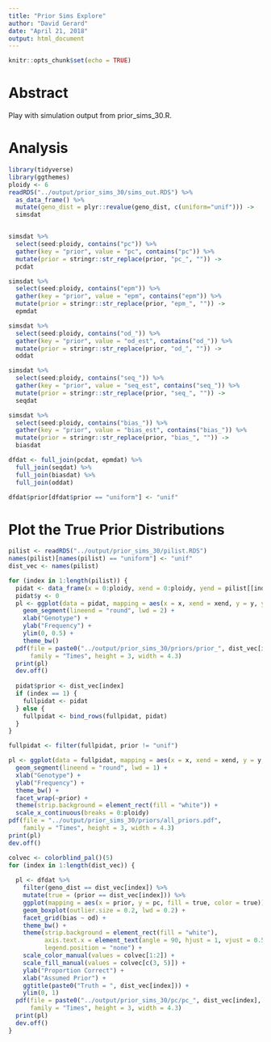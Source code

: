 ```yaml
---
title: "Prior Sims Explore"
author: "David Gerard"
date: "April 21, 2018"
output: html_document
---
```


```r
knitr::opts_chunk$set(echo = TRUE)
```

# Abstract

Play with simulation output from prior_sims_30.R.

# Analysis

```r
library(tidyverse)
library(ggthemes)
ploidy <- 6
readRDS("../output/prior_sims_30/sims_out.RDS") %>%
  as_data_frame() %>%
  mutate(geno_dist = plyr::revalue(geno_dist, c(uniform="unif"))) ->
  simsdat


simsdat %>% 
  select(seed:ploidy, contains("pc")) %>%
  gather(key = "prior", value = "pc", contains("pc")) %>%
  mutate(prior = stringr::str_replace(prior, "pc_", "")) ->
  pcdat

simsdat %>% 
  select(seed:ploidy, contains("epm")) %>%
  gather(key = "prior", value = "epm", contains("epm")) %>%
  mutate(prior = stringr::str_replace(prior, "epm_", "")) ->
  epmdat

simsdat %>% 
  select(seed:ploidy, contains("od_")) %>%
  gather(key = "prior", value = "od_est", contains("od_")) %>%
  mutate(prior = stringr::str_replace(prior, "od_", "")) ->
  oddat

simsdat %>% 
  select(seed:ploidy, contains("seq_")) %>%
  gather(key = "prior", value = "seq_est", contains("seq_")) %>%
  mutate(prior = stringr::str_replace(prior, "seq_", "")) ->
  seqdat

simsdat %>% 
  select(seed:ploidy, contains("bias_")) %>%
  gather(key = "prior", value = "bias_est", contains("bias_")) %>%
  mutate(prior = stringr::str_replace(prior, "bias_", "")) ->
  biasdat

dfdat <- full_join(pcdat, epmdat) %>%
  full_join(seqdat) %>%
  full_join(biasdat) %>%
  full_join(oddat)

dfdat$prior[dfdat$prior == "uniform"] <- "unif"
```

# Plot the True Prior Distributions

```r
pilist <- readRDS("../output/prior_sims_30/pilist.RDS")
names(pilist)[names(pilist) == "uniform"] <- "unif"
dist_vec <- names(pilist)

for (index in 1:length(pilist)) {
  pidat <- data_frame(x = 0:ploidy, xend = 0:ploidy, yend = pilist[[index]])
  pidat$y <- 0
  pl <- ggplot(data = pidat, mapping = aes(x = x, xend = xend, y = y, yend = yend)) +
    geom_segment(lineend = "round", lwd = 2) +
    xlab("Genotype") +
    ylab("Frequency") +
    ylim(0, 0.5) +
    theme_bw()
  pdf(file = paste0("../output/prior_sims_30/priors/prior_", dist_vec[index], ".pdf"),
      family = "Times", height = 3, width = 4.3)
  print(pl)
  dev.off()
  
  pidat$prior <- dist_vec[index]
  if (index == 1) {
    fullpidat <- pidat
  } else {
    fullpidat <- bind_rows(fullpidat, pidat)
  }
}

fullpidat <- filter(fullpidat, prior != "unif")

pl <- ggplot(data = fullpidat, mapping = aes(x = x, xend = xend, y = y, yend = yend)) +
  geom_segment(lineend = "round", lwd = 1) +
  xlab("Genotype") +
  ylab("Frequency") +
  theme_bw() +
  facet_wrap(~prior) +
  theme(strip.background = element_rect(fill = "white")) +
  scale_x_continuous(breaks = 0:ploidy)
pdf(file = "../output/prior_sims_30/priors/all_priors.pdf",
    family = "Times", height = 3, width = 4.3)
print(pl)
dev.off()
```


```r
colvec <- colorblind_pal()(5)
for (index in 1:length(dist_vec)) {
  
  pl <- dfdat %>%
    filter(geno_dist == dist_vec[index]) %>%
    mutate(true = (prior == dist_vec[index])) %>%
    ggplot(mapping = aes(x = prior, y = pc, fill = true, color = true)) +
    geom_boxplot(outlier.size = 0.2, lwd = 0.2) +
    facet_grid(bias ~ od) +
    theme_bw() +
    theme(strip.background = element_rect(fill = "white"),
          axis.text.x = element_text(angle = 90, hjust = 1, vjust = 0.5),
          legend.position = "none") +
    scale_color_manual(values = colvec[1:2]) +
    scale_fill_manual(values = colvec[c(3, 5)]) +
    ylab("Proportion Correct") +
    xlab("Assumed Prior") +
    ggtitle(paste0("Truth = ", dist_vec[index])) +
    ylim(0, 1)
  pdf(file = paste0("../output/prior_sims_30/pc/pc_", dist_vec[index], ".pdf"),
      family = "Times", height = 3, width = 4.3)
  print(pl)  
  dev.off()
}
```


